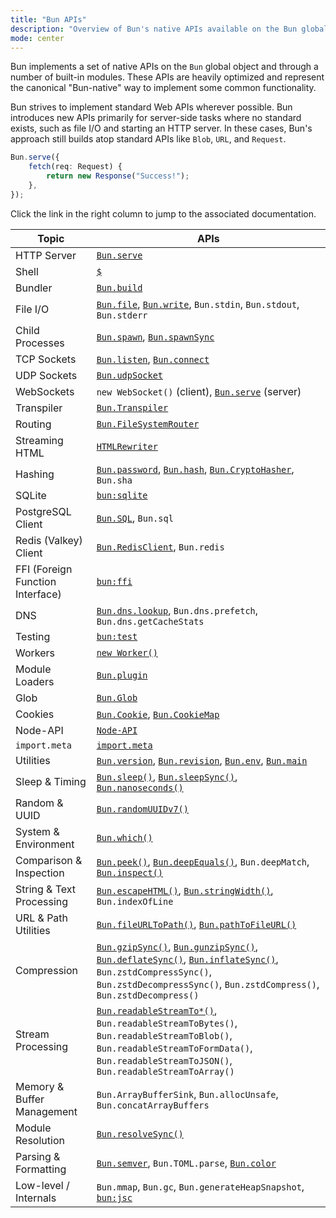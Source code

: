 ```yaml
---
title: "Bun APIs"
description: "Overview of Bun's native APIs available on the Bun global object and built-in modules"
mode: center
---
```


Bun implements a set of native APIs on the `Bun` global object and through a number of built-in modules. These APIs are heavily optimized and represent the canonical "Bun-native" way to implement some common functionality.

Bun strives to implement standard Web APIs wherever possible. Bun introduces new APIs primarily for server-side tasks where no standard exists, such as file I/O and starting an HTTP server. In these cases, Bun's approach still builds atop standard APIs like `Blob`, `URL`, and `Request`.

```ts server.ts icon="/icons/typescript.svg"
Bun.serve({
	fetch(req: Request) {
		return new Response("Success!");
	},
});
```

Click the link in the right column to jump to the associated documentation.

| Topic                            | APIs                                                                                                                                                                                                                                                                                                                   |
| -------------------------------- | ---------------------------------------------------------------------------------------------------------------------------------------------------------------------------------------------------------------------------------------------------------------------------------------------------------------------- |
| HTTP Server                      | [`Bun.serve`](/runtime/http/server)                                                                                                                                                                                                                                                                                    |
| Shell                            | [`$`](/runtime/shell)                                                                                                                                                                                                                                                                                                  |
| Bundler                          | [`Bun.build`](/bundler)                                                                                                                                                                                                                                                                                                |
| File I/O                         | [`Bun.file`](/runtime/file-io#reading-files-bun-file), [`Bun.write`](/runtime/file-io#writing-files-bun-write), `Bun.stdin`, `Bun.stdout`, `Bun.stderr`                                                                                                                                                                |
| Child Processes                  | [`Bun.spawn`](/runtime/child-process#spawn-a-process-bun-spawn), [`Bun.spawnSync`](/runtime/child-process#blocking-api-bun-spawnsync)                                                                                                                                                                                  |
| TCP Sockets                      | [`Bun.listen`](/runtime/networking/tcp#start-a-server-bun-listen), [`Bun.connect`](/runtime/networking/tcp#start-a-server-bun-listen)                                                                                                                                                                                  |
| UDP Sockets                      | [`Bun.udpSocket`](/runtime/networking/udp)                                                                                                                                                                                                                                                                             |
| WebSockets                       | `new WebSocket()` (client), [`Bun.serve`](/runtime/http/websockets) (server)                                                                                                                                                                                                                                           |
| Transpiler                       | [`Bun.Transpiler`](/runtime/transpiler)                                                                                                                                                                                                                                                                                |
| Routing                          | [`Bun.FileSystemRouter`](/runtime/file-system-router)                                                                                                                                                                                                                                                                  |
| Streaming HTML                   | [`HTMLRewriter`](/runtime/html-rewriter)                                                                                                                                                                                                                                                                               |
| Hashing                          | [`Bun.password`](/runtime/hashing#bun-password), [`Bun.hash`](/runtime/hashing#bun-hash), [`Bun.CryptoHasher`](/runtime/hashing#bun-cryptohasher), `Bun.sha`                                                                                                                                                           |
| SQLite                           | [`bun:sqlite`](/runtime/sqlite)                                                                                                                                                                                                                                                                                        |
| PostgreSQL Client                | [`Bun.SQL`](/runtime/sql), `Bun.sql`                                                                                                                                                                                                                                                                                   |
| Redis (Valkey) Client            | [`Bun.RedisClient`](/runtime/redis), `Bun.redis`                                                                                                                                                                                                                                                                       |
| FFI (Foreign Function Interface) | [`bun:ffi`](/runtime/ffi)                                                                                                                                                                                                                                                                                              |
| DNS                              | [`Bun.dns.lookup`](/runtime/networking/dns), `Bun.dns.prefetch`, `Bun.dns.getCacheStats`                                                                                                                                                                                                                               |
| Testing                          | [`bun:test`](/test)                                                                                                                                                                                                                                                                                                    |
| Workers                          | [`new Worker()`](/runtime/workers)                                                                                                                                                                                                                                                                                     |
| Module Loaders                   | [`Bun.plugin`](/bundler/plugins)                                                                                                                                                                                                                                                                                       |
| Glob                             | [`Bun.Glob`](/runtime/glob)                                                                                                                                                                                                                                                                                            |
| Cookies                          | [`Bun.Cookie`](/runtime/cookies), [`Bun.CookieMap`](/runtime/cookies)                                                                                                                                                                                                                                                  |
| Node-API                         | [`Node-API`](/runtime/node-api)                                                                                                                                                                                                                                                                                        |
| `import.meta`                    | [`import.meta`](/runtime/module-resolution#import-meta)                                                                                                                                                                                                                                                                |
| Utilities                        | [`Bun.version`](/runtime/utils#bun-version), [`Bun.revision`](/runtime/utils#bun-revision), [`Bun.env`](/runtime/utils#bun-env), [`Bun.main`](/runtime/utils#bun-main)                                                                                                                                                 |
| Sleep & Timing                   | [`Bun.sleep()`](/runtime/utils#bun-sleep), [`Bun.sleepSync()`](/runtime/utils#bun-sleepsync), [`Bun.nanoseconds()`](/runtime/utils#bun-nanoseconds)                                                                                                                                                                    |
| Random & UUID                    | [`Bun.randomUUIDv7()`](/runtime/utils#bun-randomuuidv7)                                                                                                                                                                                                                                                                |
| System & Environment             | [`Bun.which()`](/runtime/utils#bun-which)                                                                                                                                                                                                                                                                              |
| Comparison & Inspection          | [`Bun.peek()`](/runtime/utils#bun-peek), [`Bun.deepEquals()`](/runtime/utils#bun-deepequals), `Bun.deepMatch`, [`Bun.inspect()`](/runtime/utils#bun-inspect)                                                                                                                                                           |
| String & Text Processing         | [`Bun.escapeHTML()`](/runtime/utils#bun-escapehtml), [`Bun.stringWidth()`](/runtime/utils#bun-stringwidth), `Bun.indexOfLine`                                                                                                                                                                                          |
| URL & Path Utilities             | [`Bun.fileURLToPath()`](/runtime/utils#bun-fileurltopath), [`Bun.pathToFileURL()`](/runtime/utils#bun-pathtofileurl)                                                                                                                                                                                                   |
| Compression                      | [`Bun.gzipSync()`](/runtime/utils#bun-gzipsync), [`Bun.gunzipSync()`](/runtime/utils#bun-gunzipsync), [`Bun.deflateSync()`](/runtime/utils#bun-deflatesync), [`Bun.inflateSync()`](/runtime/utils#bun-inflatesync), `Bun.zstdCompressSync()`, `Bun.zstdDecompressSync()`, `Bun.zstdCompress()`, `Bun.zstdDecompress()` |
| Stream Processing                | [`Bun.readableStreamTo*()`](/runtime/utils#bun-readablestreamto), `Bun.readableStreamToBytes()`, `Bun.readableStreamToBlob()`, `Bun.readableStreamToFormData()`, `Bun.readableStreamToJSON()`, `Bun.readableStreamToArray()`                                                                                           |
| Memory & Buffer Management       | `Bun.ArrayBufferSink`, `Bun.allocUnsafe`, `Bun.concatArrayBuffers`                                                                                                                                                                                                                                                     |
| Module Resolution                | [`Bun.resolveSync()`](/runtime/utils#bun-resolvesync)                                                                                                                                                                                                                                                                  |
| Parsing & Formatting             | [`Bun.semver`](/runtime/semver), `Bun.TOML.parse`, [`Bun.color`](/runtime/color)                                                                                                                                                                                                                                       |
| Low-level / Internals            | `Bun.mmap`, `Bun.gc`, `Bun.generateHeapSnapshot`, [`bun:jsc`](https://bun.com/reference/bun/jsc)                                                                                                                                                                                                                       |
